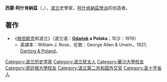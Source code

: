 '''西蒙·阿什肯納茲'''（{{lang|pl|Szymon Askenazy}}，{{bd|1866年|12月28日|1935年|06月22日|catIdx=A}}），[[波兰|波兰]]史學家，[[阿什肯納茲學派|阿什肯納茲學派]]的创造者。

==著作==
*《[[格但斯克|格但斯克]]和波兰》（波兰语：'''[[格但斯克|Gdańsk]] a Polska'''；华沙：1919）
**英譯本：William J. Rose、伦敦：George Allen & Unwin，1921; [https://archive.org/download/dantzigpolandtra00aske/dantzigpolandtra00aske.pdf Dantzig & Poland]。

{{Authority control}}
{{DEFAULTSORT: Askenazy, Szymon}}
[[Category:波兰历史学家|Category:波兰历史学家]]
[[Category:波兰犹太人|Category:波兰犹太人]]
[[Category:華沙大學校友|Category:華沙大學校友]]
[[Category:哥廷根大學校友|Category:哥廷根大學校友]]
[[Category:波兰第二共和国外交官|Category:波兰第二共和国外交官]]
[[Category:圣十字省人|Category:圣十字省人]]